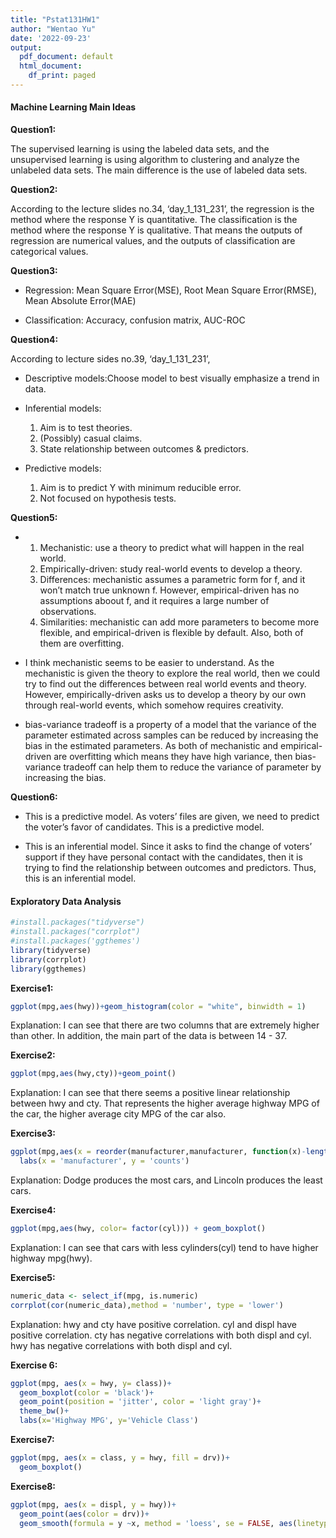 ```yaml
---
title: "Pstat131HW1"
author: "Wentao Yu"
date: '2022-09-23'
output:
  pdf_document: default
  html_document:
    df_print: paged
---
```

#### Machine Learning Main Ideas

**Question1:**

The supervised learning is using the labeled data sets, and the unsupervised learning is using algorithm to clustering and analyze the unlabeled data sets. The main difference is the use of labeled data sets.

**Question2:**

According to the lecture slides no.34, 'day_1_131_231', the regression is the method where the response Y is quantitative. The classification is the method where the response Y is qualitative. That means the outputs of regression are numerical values, and the outputs of classification are categorical values. 

**Question3:**

  - Regression: Mean Square Error(MSE), Root Mean Square Error(RMSE), Mean Absolute Error(MAE)
  
  - Classification: Accuracy, confusion matrix, AUC-ROC

**Question4:**

According to lecture sides no.39, 'day_1_131_231',

  - Descriptive models:Choose model to best visually emphasize a trend in data.
  
  - Inferential models:
    1. Aim is to test theories. 
    2. (Possibly) casual claims.
    3. State relationship between outcomes & predictors.
  
  - Predictive models: 
    1. Aim is to predict Y with minimum reducible error. 
    2. Not focused on hypothesis tests. 

**Question5: **
  
  - 1. Mechanistic: use a theory to predict what will happen in the real world. 
    2. Empirically-driven: study real-world events to develop a theory. 
    3. Differences: mechanistic assumes a parametric form for f, and it won't match true unknown f. However, empirical-driven has no assumptions aboout f, and it requires a large number of observations.
    4. Similarities: mechanistic can add more parameters to become more flexible, and empirical-driven is flexible by default. Also, both of them are overfitting.
  
  - I think mechanistic seems to be easier to understand. As the mechanistic is given the theory to explore the real world, then we could try to find out the differences between real world events and theory. However, empirically-driven asks us to develop a theory by our own through real-world events, which somehow requires creativity. 
  
  - bias-variance tradeoff is a property of a model that the variance of the parameter estimated across samples can be reduced by increasing the bias in the estimated parameters. As both of mechanistic and empirical-driven are overfitting which means they have high variance, then bias-variance tradeoff can help them to reduce the variance of parameter by increasing the bias. 

**Question6:** 

  - This is a predictive model. As voters' files are given, we need to predict the voter's favor of candidates. This is a predictive model.
  
  - This is an inferential model. Since it asks to find the change of voters' support if they have personal contact with the candidates, then it is trying to find the relationship between outcomes and predictors. Thus, this is an inferential model. 

#### Exploratory Data Analysis
```r
#install.packages("tidyverse")
#install.packages("corrplot")
#install.packages('ggthemes')
library(tidyverse)
library(corrplot)
library(ggthemes)
```
**Exercise1:**
```r
ggplot(mpg,aes(hwy))+geom_histogram(color = "white", binwidth = 1)
```

Explanation: I can see that there are two columns that are extremely higher than other. In addition, the main part of the data is between 14 - 37. 

**Exercise2:**
```r
ggplot(mpg,aes(hwy,cty))+geom_point()
```

Explanation: I can see that there seems a positive linear relationship between hwy and cty. That represents the higher average highway MPG of the car, the higher average city MPG of the car also.

**Exercise3:**
```r
ggplot(mpg,aes(x = reorder(manufacturer,manufacturer, function(x)-length(x))))+geom_bar()+coord_flip()+
  labs(x = 'manufacturer', y = 'counts')
```

Explanation: Dodge produces the most cars, and Lincoln produces the least cars. 

**Exercise4:**
```r
ggplot(mpg,aes(hwy, color= factor(cyl))) + geom_boxplot()
```

Explanation: I can see that cars with less cylinders(cyl) tend to have higher highway mpg(hwy). 

**Exercise5:**
```r
numeric_data <- select_if(mpg, is.numeric)
corrplot(cor(numeric_data),method = 'number', type = 'lower')
```

Explanation: hwy and cty have positive correlation. cyl and displ have positive correlation. cty has negative correlations with both displ and cyl. hwy has negative correlations with both displ and cyl. 

**Exercise 6: **
```r
ggplot(mpg, aes(x = hwy, y= class))+
  geom_boxplot(color = 'black')+
  geom_point(position = 'jitter', color = 'light gray')+
  theme_bw()+
  labs(x='Highway MPG', y='Vehicle Class')
```

**Exercise7:**
```r
ggplot(mpg, aes(x = class, y = hwy, fill = drv))+
  geom_boxplot()
```

**Exercise8:**
```r
ggplot(mpg, aes(x = displ, y = hwy))+
  geom_point(aes(color = drv))+
  geom_smooth(formula = y ~x, method = 'loess', se = FALSE, aes(linetype=drv))
```

